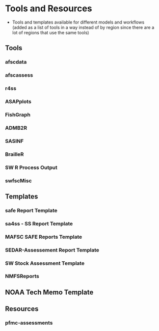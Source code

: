 # Tools and Resources {#sec-tools}

  - Tools and templates available for different models and workflows (added as a list of tools in a way instead of by region since there are a lot of regions that use the same tools)
  
## Tools {#sec-rtools}

### afscdata {#sec-afscdata}

### afscassess {#sec-afscassess}

### r4ss {#sec-r4ss}

### ASAPplots {#sec-asapplots}

### FishGraph {#sec-fishgraph}

### ADMB2R {#sec-admb2r}

### SASINF {#sec-sasinf}

### BrailleR {#sec-brailler}

### SW R Process Output {#sec-swroutput}

### swfscMisc {#sec-swfscmisc}



## Templates {#sec-templates}

### safe Report Template {#sec-safe}

### sa4ss - SS Report Template {#sec-sa4ss}

### MAFSC SAFE Reports Template {#sec-mafscsafe}

### SEDAR-Assessement Report Template {#sec-sedartemplate}

### SW Stock Assessment Template {#sec-swfsctemplate}

### NMFSReports {#sec-nmfsreports}

## NOAA Tech Memo Template {#sec-noaatechmemo}


## Resources {#sec-resources}

### pfmc-assessments {#sec-pfmcassess}




